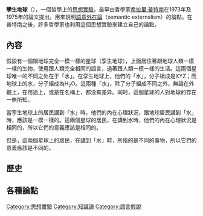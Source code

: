 {{Multiple issues|
{{Expand language|1=en|time=2021-03-22T12:08:40+00:00}}
{{Unreferenced|time=2021-03-22T12:08:40+00:00}}
}}
'''孿生地球'''（{{lang-en|Twin Earth}}），一個哲學上的[[思想實驗|思想實驗]]，最早由哲學家[[希拉里·普特南|希拉里·普特南]]在1973年及1975年的論文提出。用來說明[[語意外在論|語意外在論]]（semantic externalism）的論點。在普特南之後，許多哲學家也利用這個思想實驗來建立自己的論點。

==內容==
假設有一個跟地球完全一模一樣的星球（孪生地球），上面居住著跟地球人類一模一樣的生物，使用跟人類完全相同的語言，過著跟人類一模一樣的生活。這兩個星球唯一的不同之处在于「水」。在孪生地球上，他們的「水」，分子組成是XYZ；而地球上的水，分子組成為H<sub>2</sub>O。這兩種「水」，除了分子組成不同之外，無論在外觀上，在用途上，或是在名稱上，都没有差异。同时，這個星球的人對地球的存在一無所知。

當孪生地球上的居民講到「水」時，他們的內在心理狀況，跟地球居民講到「水」時，應該是一模一樣的。這兩個星球的居民，在講到水時，他們的內在心理狀況是相同的，所以它們的意義應該是相同的。

但是，這兩個星球上的居民，在講到「水」時，所指的是不同的事物，所以它們的意義應該是不同的。

==歷史==
==各種論點==

[[Category:思想實驗|Category:思想實驗]]
[[Category:知識論|Category:知識論]]
[[Category:語言假說|Category:語言假說]]